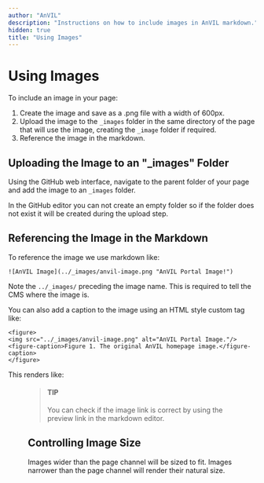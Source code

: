 ```yaml
---
author: "AnVIL"
description: "Instructions on how to include images in AnVIL markdown."
hidden: true
title: "Using Images"
---
```


# Using Images

To include an image in your page:

1. Create the image and save as a .png file with a width of 600px.
1. Upload the image to the `_images` folder in the same directory of the page that will use the image, creating the `_image` folder if required.
1. Reference the image in the markdown.

## Uploading the Image to an "\_images" Folder

Using the GitHub web interface, navigate to the parent folder of your page and add the image to an `_images` folder.

In the GitHub editor you can not create an empty folder so if the folder does not exist it will be created during the upload step.

## Referencing the Image in the Markdown

To reference the image we use markdown like:

```
![AnVIL Image](../_images/anvil-image.png "AnVIL Portal Image!")
```

Note the `../_images/` preceding the image name. This is required to tell the CMS where the image is.

You can also add a caption to the image using an HTML style custom tag like:

```
<figure>
<img src="../_images/anvil-image.png" alt="AnVIL Portal Image."/>
<figure-caption>Figure 1. The original AnVIL homepage image.</figure-caption>
</figure>
```

This renders like:

<Figure
  alt="AnVIL Portal Image"
  caption="Figure 1. The the image included using the markdown above."
  src="/consortia/guides/anvil-image.png"
/>

> #### TIP
>
> You can check if the image link is correct by using the preview link in the markdown editor.

## Controlling Image Size

Images wider than the page channel will be sized to fit. Images narrower than the page channel will render their natural size.

